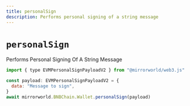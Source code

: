 ```yaml
---
title: personalSign
description: Performs personal signing of a string message
---
```


# `personalSign`

Performs Personal Signing Of A String Message

```js
import { type EVMPersonalSignPayloadV2 } from "@mirrorworld/web3.js"

const payload: EVMPersonalSignPayloadV2 = {
  data: "Message to sign",
}
await mirrorworld.BNBChain.Wallet.personalSign(payload)
```
